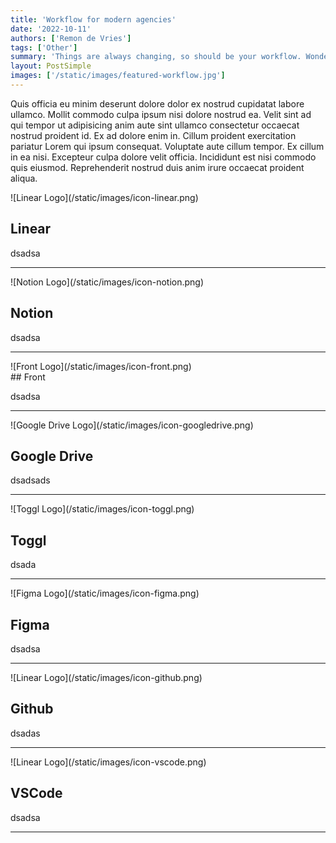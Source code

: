 ```yaml
---
title: 'Workflow for modern agencies'
date: '2022-10-11'
authors: ['Remon de Vries']
tags: ['Other']
summary: 'Things are always changing, so should be your workflow. Wondering how we are doing this at Lemo-Design? We decided to show people how we get work done. Maybe something useful for your own worklfow or just a interesting read. Either way is fine!'
layout: PostSimple
images: ['/static/images/featured-workflow.jpg']
---
```


Quis officia eu minim deserunt dolore dolor ex nostrud cupidatat labore ullamco. Mollit commodo culpa ipsum nisi dolore nostrud ea. Velit sint ad qui tempor ut adipisicing anim aute sint ullamco consectetur occaecat nostrud proident id. Ex ad dolore enim in. Cillum proident exercitation pariatur Lorem qui ipsum consequat. Voluptate aute cillum tempor. Ex cillum in ea nisi. Excepteur culpa dolore velit officia. Incididunt est nisi commodo quis eiusmod. Reprehenderit nostrud duis anim irure occaecat proident aliqua.

<div class="w-2/12">![Linear Logo](/static/images/icon-linear.png)</div>

## Linear

dsadsa

---

<div class="w-2/12">![Notion Logo](/static/images/icon-notion.png)</div>

## Notion

dsadsa

---

<div class="w-2/12">![Front Logo](/static/images/icon-front.png)</div>
## Front

dsadsa

---

<div class="w-2/12">![Google Drive Logo](/static/images/icon-googledrive.png)</div>

## Google Drive

dsadsads

---

<div class="w-2/12">![Toggl Logo](/static/images/icon-toggl.png)</div>

## Toggl

dsada

---

<div class="w-2/12">![Figma Logo](/static/images/icon-figma.png)</div>

## Figma

dsadsa

---

<div class="w-2/12">![Linear Logo](/static/images/icon-github.png)</div>

## Github

dsadas

---

<div class="w-2/12">![Linear Logo](/static/images/icon-vscode.png)</div>

## VSCode

dsadsa

---
